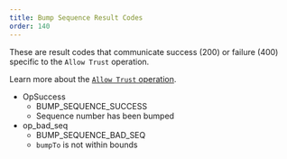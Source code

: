 ```yaml
---
title: Bump Sequence Result Codes
order: 140
---
```



These are result codes that communicate success (200) or failure (400) specific to the `Allow Trust` operation.

Learn more about the [`Allow Trust` operation](../../../../docs/glossary/operations/allow-trust.mdx).

<AttributeTable>

- OpSuccess
  - BUMP_SEQUENCE_SUCCESS
  - Sequence number has been bumped
- op_bad_seq
  - BUMP_SEQUENCE_BAD_SEQ
  - `bumpTo` is not within bounds

</AttributeTable>